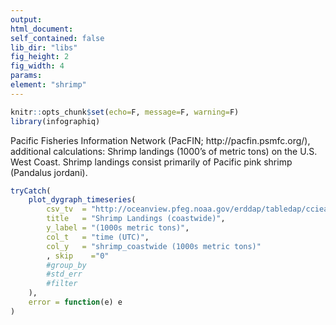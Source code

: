 ```yaml
---
output:
html_document:
self_contained: false
lib_dir: "libs"
fig_height: 2
fig_width: 4
params:
element: "shrimp"
---
```


```r
knitr::opts_chunk$set(echo=F, message=F, warning=F)
library(infographiq)
```

<base target="_parent">
Pacific Fisheries Information Network (PacFIN;
http://pacfin.psmfc.org/), additional calculations: Shrimp landings (1000's
of metric tons) on the U.S. West Coast. Shrimp landings consist primarily of
Pacific pink shrimp (Pandalus jordani).


```r
tryCatch(
    plot_dygraph_timeseries(
        csv_tv  = "http://oceanview.pfeg.noaa.gov/erddap/tabledap/cciea_AC.csvp?time%2Cshrimp_coastwide&time%3E=1980-01-01&time%3C=2014-01-01",
        title   = "Shrimp Landings (coastwide)",
        y_label = "(1000s metric tons)",
        col_t   = "time (UTC)",
        col_y   = "shrimp_coastwide (1000s metric tons)"
        , skip    ="0"
        #group_by  
        #std_err   
        #filter
    ),
    error = function(e) e
)
```
